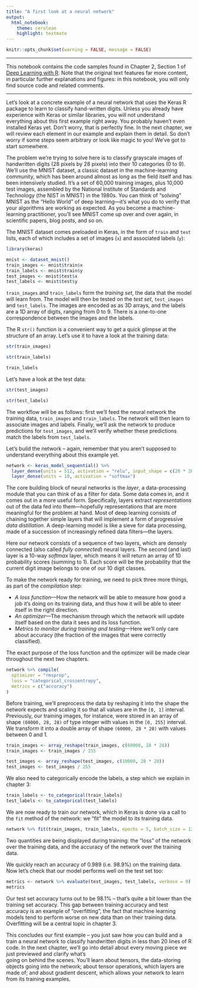 ```yaml
---
title: "A first look at a neural network"
output: 
  html_notebook: 
    theme: cerulean
    highlight: textmate
---
```


```r
knitr::opts_chunk$set(warning = FALSE, message = FALSE)
```

***

This notebook contains the code samples found in Chapter 2, Section 1 of [Deep Learning with R](https://www.manning.com/books/deep-learning-with-r). Note that the original text features far more content, in particular further explanations and figures: in this notebook, you will only find source code and related comments.

***

Let's look at a concrete example of a neural network that uses the Keras R package to learn to classify hand-written digits. Unless you already have experience with Keras or similar libraries, you will not understand everything about this first example right away. You probably haven't even installed Keras yet. Don't worry, that is perfectly fine. In the next chapter, we will review each element in our example and explain them in detail. So don't worry if some steps seem arbitrary or look like magic to you! We've got to start somewhere.

The problem we're trying to solve here is to classify grayscale images of handwritten digits (28 pixels by 28 pixels) into their 10 categories (0 to 9). We'll use the MNIST dataset, a classic dataset in the machine-learning community, which has been around almost as long as the field itself and has been intensively studied. It's a set of 60,000 training images, plus 10,000 test images, assembled by the National Institute of Standards and Technology (the NIST in MNIST) in the 1980s. You can think of "solving" MNIST as the "Hello World" of deep learning—it's what you do to verify that your algorithms are working as expected. As you become a machine-learning practitioner, you'll see MNIST come up over and over again, in scientific papers, blog posts, and so on. 

The MNIST dataset comes preloaded in Keras, in the form of `train` and `test` lists, each of which includes a set of images (`x`) and associated labels (`y`):

```r
library(keras)

mnist <- dataset_mnist()
train_images <- mnist$train$x
train_labels <- mnist$train$y
test_images <- mnist$test$x
test_labels <- mnist$test$y
```

`train_images` and `train_labels` form the _training set_, the data that the model will learn from. The model will then be tested on the 
_test set_, `test_images` and `test_labels`. The images are encoded as as 3D arrays, and the labels are a 1D array of digits, ranging 
from 0 to 9. There is a one-to-one correspondence between the images and the labels.

The R `str()` function is a convenient way to get a quick glimpse at the structure of an array. Let's use it to have a look at the
training data:

```r
str(train_images)
```

```r
str(train_labels)
```

```r
train_labels
```

Let's have a look at the test data:

```r
str(test_images)
```

```r
str(test_labels)
```

The workflow will be as follows: first we'll feed the neural network the training data, `train_images` and `train_labels`. The 
network will then learn to associate images and labels. Finally, we'll ask the network to produce predictions for `test_images`, and we'll 
verify whether these predictions match the labels from `test_labels`.

Let's build the network -- again, remember that you aren't supposed to understand everything about this example yet.

```r
network <- keras_model_sequential() %>% 
  layer_dense(units = 512, activation = "relu", input_shape = c(28 * 28)) %>% 
  layer_dense(units = 10, activation = "softmax")
```

The core building block of neural networks is the _layer_, a data-processing module that you can think of as a filter for data. Some 
data comes in, and it comes out in a more useful form. Specifically, layers extract _representations_ out of the data fed into them—hopefully 
representations that are more meaningful for the problem at hand. Most of deep learning consists of chaining together simple layers 
that will implement a form of progressive _data distillation_. A deep-learning model is like a sieve for data processing, made of a 
succession of increasingly refined data filters—the layers.

Here our network consists of a sequence of two layers, which are densely connected (also called _fully connected_) neural layers. 
The second (and last) layer is a 10-way _softmax_ layer, which means it will return an array of 10 probability scores (summing to 1). Each 
score will be the probability that the current digit image belongs to one of our 10 digit classes.

To make the network ready for training, we need to pick three more things, as part of the _compilation_ step:

* _A loss function_—How the network will be able to measure how good a job it's doing on its training data, and thus how it will be 
able to steer itself in the right direction.
* _An optimizer_—The mechanism through which the network will update itself based on the data it sees and its loss function.
* _Metrics to monitor during training and testing_—Here we'll only care about accuracy (the fraction of the images that were correctly 
classified).

The exact purpose of the loss function and the optimizer will be made clear throughout the next two chapters.

```r
network %>% compile(
  optimizer = "rmsprop",
  loss = "categorical_crossentropy",
  metrics = c("accuracy")
)
```

Before training, we'll preprocess the data by reshaping it into the shape the network expects and scaling it so that all values are in 
the `[0, 1]` interval. Previously, our training images, for instance, were stored in an array of shape `(60000, 28, 28)` of type integer with 
values in the `[0, 255]` interval. We transform it into a double array of shape `(60000, 28 * 28)` with values between 0 and 1.

```r
train_images <- array_reshape(train_images, c(60000, 28 * 28))
train_images <- train_images / 255

test_images <- array_reshape(test_images, c(10000, 28 * 28))
test_images <- test_images / 255
```

We also need to categorically encode the labels, a step which we explain in chapter 3:

```r
train_labels <- to_categorical(train_labels)
test_labels <- to_categorical(test_labels)
```

We are now ready to train our network, which in Keras is done via a call to the `fit` method of the network: 
we "fit" the model to its training data.

```r
network %>% fit(train_images, train_labels, epochs = 5, batch_size = 128)
```

Two quantities are being displayed during training: the "loss" of the network over the training data, and the accuracy of the network over 
the training data.

We quickly reach an accuracy of 0.989 (i.e. 98.9%) on the training data. Now let's check that our model performs well on the test set too:

```r
metrics <- network %>% evaluate(test_images, test_labels, verbose = 0)
metrics
```

Our test set accuracy turns out to be 98.1% -- that's quite a bit lower than the training set accuracy. 
This gap between training accuracy and test accuracy is an example of "overfitting", 
the fact that machine learning models tend to perform worse on new data than on their training data. 
Overfitting will be a central topic in chapter 3.

This concludes our first example -- you just saw how you can build and a train a neural network to classify handwritten digits in 
less than 20 lines of R code. In the next chapter, we'll go into detail about every moving piece we just previewed and clarify what's  
going on behind the scenes. You'll learn about tensors, the data-storing objects going into the network; about tensor operations, which 
layers are made of; and about gradient descent, which allows your network to learn from its training examples.

